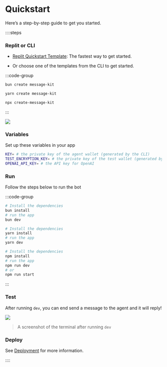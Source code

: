 # Quickstart

Here’s a step-by-step guide to get you started.

::::steps

### Replit or CLI

- [Replit Quickstart Template](https://replit.com/@raihankhan-rk/MessageKit-Quickstart-Template): The fastest way to get started.

- Or choose one of the templates from the CLI to get started.

:::code-group

```bash [bun]
bun create message-kit
```

```bash [yarn]
yarn create message-kit
```

```bash [npx]
npx create-message-kit
```

:::

![](/img/cli/2.png)

### Variables

Set up these variables in your app

```bash [cmd]
KEY= # the private key of the agent wallet (generated by the CLI)
TEST_ENCRYPTION_KEY= # the private key of the test wallet (generated by the CLI)
OPENAI_API_KEY= # the API key for OpenAI
```

### Run

Follow the steps below to run the bot

:::code-group

```bash [bun]
# Install the dependencies
bun install
# run the app
bun dev
```

```bash [yarn]
# Install the dependencies
yarn install
# run the app
yarn dev
```

```bash [npm]
# Install the dependencies
npm install
# run the app
npm run dev
# or
npm run start
```

:::

### Test

After running `dev`, you can end send a message to the agent and it will reply!

![](/img/cli/1.png)

> A screenshot of the terminal after running `dev`

### Deploy

See [Deployment](/framework/deployment) for more information.

::::
